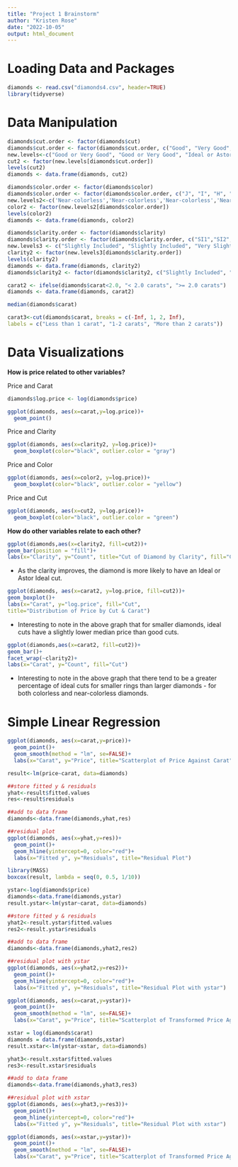 ```yaml
---
title: "Project 1 Brainstorm"
author: "Kristen Rose"
date: "2022-10-05"
output: html_document
---
```


# Loading Data and Packages

```r
diamonds <- read.csv("diamonds4.csv", header=TRUE)
library(tidyverse)
```

# Data Manipulation


```r
diamonds$cut.order <- factor(diamonds$cut)
diamonds$cut.order <- factor(diamonds$cut.order, c("Good", "Very Good", "Ideal", "Astor Ideal"))
new.levels<-c("Good or Very Good", "Good or Very Good", "Ideal or Astor Ideal", "Ideal or Astor Ideal")
cut2 <- factor(new.levels[diamonds$cut.order])
levels(cut2)
diamonds <- data.frame(diamonds, cut2)
```

```r
diamonds$color.order <- factor(diamonds$color)
diamonds$color.order <- factor(diamonds$color.order, c("J", "I", "H", "G", "F", "E", "D"))
new.levels2<-c('Near-colorless','Near-colorless','Near-colorless','Near-colorless','Colorless','Colorless','Colorless')
color2 <- factor(new.levels2[diamonds$color.order])
levels(color2)
diamonds <- data.frame(diamonds, color2)
```

```r
diamonds$clarity.order <- factor(diamonds$clarity)
diamonds$clarity.order <- factor(diamonds$clarity.order, c("SI1","SI2","VS1","VS2","VVS1","VVS2","IF","FL"))
new.levels3 <- c("Slightly Included", "Slightly Included", "Very Slightly Included", "Very Slightly Included", "Very, Very Slightly Included", "Very, Very Slightly Included", "Internally Flawless or Flawless", "Internally Flawless or Flawless")
clarity2 <- factor(new.levels3[diamonds$clarity.order])
levels(clarity2)
diamonds <- data.frame(diamonds, clarity2)
diamonds$clarity2 <- factor(diamonds$clarity2, c("Slightly Included", "Very Slightly Included", "Very, Very Slightly Included", "Internally Flawless or Flawless"))
```

```r
carat2 <- ifelse(diamonds$carat<2.0, "< 2.0 carats", ">= 2.0 carats")
diamonds <- data.frame(diamonds, carat2)
```
```r
median(diamonds$carat)
```

```r
carat3<-cut(diamonds$carat, breaks = c(-Inf, 1, 2, Inf),
labels = c("Less than 1 carat", "1-2 carats", "More than 2 carats"))
```

# Data Visualizations

**How is price related to other variables?**

Price and Carat

```r
diamonds$log.price <- log(diamonds$price)

ggplot(diamonds, aes(x=carat,y=log.price))+
  geom_point()
```

Price and Clarity

```r
ggplot(diamonds, aes(x=clarity2, y=log.price))+
  geom_boxplot(color="black", outlier.color = "gray")
```

Price and Color

```r
ggplot(diamonds, aes(x=color2, y=log.price))+
  geom_boxplot(color="black", outlier.color = "yellow")
```

Price and Cut

```r
ggplot(diamonds, aes(x=cut2, y=log.price))+
  geom_boxplot(color="black", outlier.color = "green")
```

**How do other variables relate to each other?**


```r
ggplot(diamonds,aes(x=clarity2, fill=cut2))+
geom_bar(position = "fill")+
labs(x="Clarity", y="Count", title="Cut of Diamond by Clarity", fill="Cut")

```

- As the clarity improves, the diamond is more likely to have an Ideal or Astor Ideal cut.

```r
ggplot(diamonds, aes(x=carat2, y=log.price, fill=cut2))+
geom_boxplot()+
labs(x="Carat", y="log.price", fill="Cut",
title="Distribution of Price by Cut & Carat")
```

- Interesting to note in the above graph that for smaller diamonds, ideal cuts have a slightly lower median price than good cuts.

```r
ggplot(diamonds,aes(x=carat2, fill=cut2))+
geom_bar()+
facet_wrap(~clarity2)+
labs(x="Carat", y="Count", fill="Cut")
```

- Interesting to note in the above graph that there tend to be a greater percentage of ideal cuts for smaller rings than larger diamonds - for both colorless and near-colorless diamonds. 

# Simple Linear Regression

```r
ggplot(diamonds, aes(x=carat,y=price))+
  geom_point()+
  geom_smooth(method = "lm", se=FALSE)+
  labs(x="Carat", y="Price", title="Scatterplot of Price Against Carat")
```

```r
result<-lm(price~carat, data=diamonds)

##store fitted y & residuals
yhat<-result$fitted.values
res<-result$residuals

##add to data frame
diamonds<-data.frame(diamonds,yhat,res)

##residual plot
ggplot(diamonds, aes(x=yhat,y=res))+
  geom_point()+
  geom_hline(yintercept=0, color="red")+
  labs(x="Fitted y", y="Residuals", title="Residual Plot")
```

```r
library(MASS)
boxcox(result, lambda = seq(0, 0.5, 1/10))
```

```r
ystar<-log(diamonds$price)
diamonds<-data.frame(diamonds,ystar)
result.ystar<-lm(ystar~carat, data=diamonds)

##store fitted y & residuals
yhat2<-result.ystar$fitted.values
res2<-result.ystar$residuals

##add to data frame
diamonds<-data.frame(diamonds,yhat2,res2)

##residual plot with ystar
ggplot(diamonds, aes(x=yhat2,y=res2))+
  geom_point()+
  geom_hline(yintercept=0, color="red")+
  labs(x="Fitted y", y="Residuals", title="Residual Plot with ystar")
```


```r
ggplot(diamonds, aes(x=carat,y=ystar))+
  geom_point()+
  geom_smooth(method = "lm", se=FALSE)+
  labs(x="Carat", y="Price", title="Scatterplot of Transformed Price Against Carat")
```

```r
xstar = log(diamonds$carat)
diamonds = data.frame(diamonds,xstar)
result.xstar<-lm(ystar~xstar, data=diamonds)

yhat3<-result.xstar$fitted.values
res3<-result.xstar$residuals

##add to data frame
diamonds<-data.frame(diamonds,yhat3,res3)

##residual plot with xstar
ggplot(diamonds, aes(x=yhat3,y=res3))+
  geom_point()+
  geom_hline(yintercept=0, color="red")+
  labs(x="Fitted y", y="Residuals", title="Residual Plot with xstar")
```
```r
ggplot(diamonds, aes(x=xstar,y=ystar))+
  geom_point()+
  geom_smooth(method = "lm", se=FALSE)+
  labs(x="Carat", y="Price", title="Scatterplot of Transformed Price Against Carat")
```

